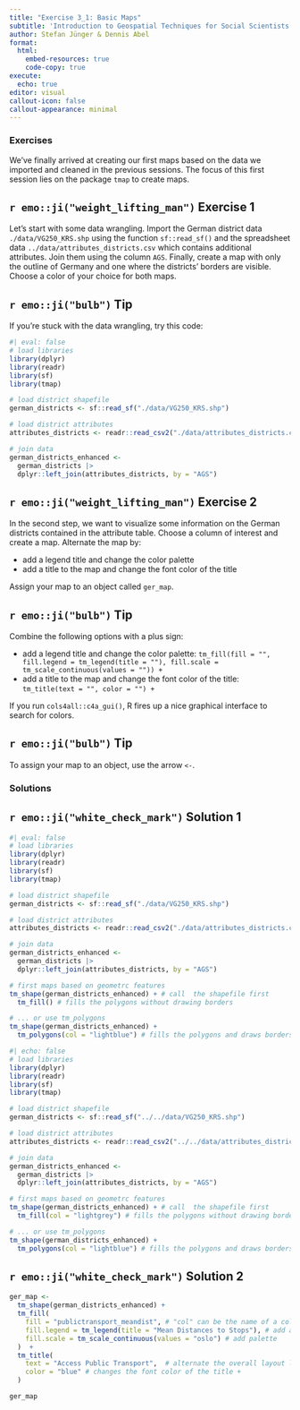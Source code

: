 ```yaml
---
title: "Exercise 3_1: Basic Maps"
subtitle: 'Introduction to Geospatial Techniques for Social Scientists in R'
author: Stefan Jünger & Dennis Abel
format: 
  html:
    embed-resources: true
    code-copy: true
execute:
  echo: true
editor: visual
callout-icon: false
callout-appearance: minimal
---
```


### Exercises

We've finally arrived at creating our first maps based on the data we imported and cleaned in the previous sessions. The focus of this first session lies on the package `tmap` to create maps.

::: callout-note
## `r emo::ji("weight_lifting_man")` Exercise 1

Let's start with some data wrangling. Import the German district data `./data/VG250_KRS.shp` using the function `sf::read_sf()` and the spreadsheet data `../data/attributes_districts.csv` which contains additional attributes. Join them using the column `AGS`. Finally, create a map with only the outline of Germany and one where the districts' borders are visible. Choose a color of your choice for both maps.
:::

::: {.callout-caution collapse="true"}
## `r emo::ji("bulb")` Tip

If you're stuck with the data wrangling, try this code:

```r
#| eval: false
# load libraries
library(dplyr)
library(readr)
library(sf)
library(tmap)

# load district shapefile
german_districts <- sf::read_sf("./data/VG250_KRS.shp")

# load district attributes
attributes_districts <- readr::read_csv2("./data/attributes_districts.csv") 

# join data
german_districts_enhanced <- 
  german_districts |>  
  dplyr::left_join(attributes_districts, by = "AGS")
```
:::

::: callout-note
## `r emo::ji("weight_lifting_man")` Exercise 2

In the second step, we want to visualize some information on the German districts contained in the attribute table. Choose a column of interest and create a map. Alternate the map by:

- add a legend title and change the color palette
- add a title to the map and change the font color of the title

Assign your map to an object called `ger_map`.
:::

::: {.callout-caution collapse="true"}
## `r emo::ji("bulb")` Tip

Combine the following options with a plus sign:

- add a legend title and change the color palette: `tm_fill(fill = "", fill.legend = tm_legend(title = ""), fill.scale = tm_scale_continuous(values = "")) +`
- add a title to the map and change the font color of the title: `tm_title(text = "", color = "") +`

If you run `cols4all::c4a_gui()`, R fires up a nice graphical interface to search for colors.
:::

::: {.callout-caution collapse="true"}
## `r emo::ji("bulb")` Tip

To assign your map to an object, use the arrow `<-`.
:::

### Solutions

::: {.callout-tip collapse="true"}
## `r emo::ji("white_check_mark")` Solution 1

```r
#| eval: false
# load libraries
library(dplyr)
library(readr)
library(sf)
library(tmap)

# load district shapefile
german_districts <- sf::read_sf("./data/VG250_KRS.shp")

# load district attributes
attributes_districts <- readr::read_csv2("./data/attributes_districts.csv") 

# join data
german_districts_enhanced <- 
  german_districts |>  
  dplyr::left_join(attributes_districts, by = "AGS")

# first maps based on geometrc features
tm_shape(german_districts_enhanced) + # call  the shapefile first
  tm_fill() # fills the polygons without drawing borders

# ... or use tm_polygons
tm_shape(german_districts_enhanced) + 
  tm_polygons(col = "lightblue") # fills the polygons and draws borders
```

```r
#| echo: false
# load libraries
library(dplyr)
library(readr)
library(sf)
library(tmap)

# load district shapefile
german_districts <- sf::read_sf("../../data/VG250_KRS.shp")

# load district attributes
attributes_districts <- readr::read_csv2("../../data/attributes_districts.csv") 

# join data
german_districts_enhanced <- 
  german_districts |>  
  dplyr::left_join(attributes_districts, by = "AGS")

# first maps based on geometrc features
tm_shape(german_districts_enhanced) + # call  the shapefile first
  tm_fill(col = "lightgrey") # fills the polygons without drawing borders

# ... or use tm_polygons
tm_shape(german_districts_enhanced) + 
  tm_polygons(col = "lightblue") # fills the polygons and draws borders
```
:::

::: {.callout-tip collapse="true"}
## `r emo::ji("white_check_mark")` Solution 2

```r
ger_map <-
  tm_shape(german_districts_enhanced) + 
  tm_fill(
    fill = "publictransport_meandist", # "col" can be the name of a color or a column name
    fill.legend = tm_legend(title = "Mean Distances to Stops"), # add a title to the legend
    fill.scale = tm_scale_continuous(values = "oslo") # add palette
  )  +
  tm_title(
    text = "Access Public Transport",  # alternate the overall layout like title
    color = "blue" # changes the font color of the title +
  )         

ger_map
```
:::
